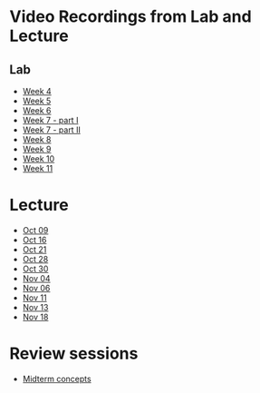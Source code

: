 # Video Recordings from Lab and Lecture {.unnumbered}

## Lab
 
- [Week 4](https://mediaspace.wisc.edu/media/lab_04_claire/1_l1mfwvlq)
- [Week 5](https://mediaspace.wisc.edu/media/lab_05_claire/1_i06aljoy)
- [Week 6](https://mediaspace.wisc.edu/media/lab_06_coco/1_1b8aqlu9)
- [Week 7 - part I](https://mediaspace.wisc.edu/media/lab_07a_coco/1_hznxr36i)
- [Week 7 - part II](https://mediaspace.wisc.edu/media/lab_07b_claire/1_2rggj7rr)
- [Week 8](https://mediaspace.wisc.edu/media/lab_08_coco/1_9rj11r3y)
- [Week 9](https://mediaspace.wisc.edu/media/lab_09_LiChen/1_iu1svxyx)
- [Week 10](https://mediaspace.wisc.edu/media/lab_10_claire/1_b44rdylt)
- [Week 11](https://mediaspace.wisc.edu/media/lab_11_coco/1_ij1noawu)

# Lecture

- [Oct 09](https://mediaspace.wisc.edu/media/lecture_2024_10_09/1_gsb1ai91 )
- [Oct 16](https://mediaspace.wisc.edu/media/lecture_2024_10_16/1_i5aix5ax)
- [Oct 21](https://mediaspace.wisc.edu/media/lecture_2024_10_21/1_kl86kwle)
- [Oct 28](https://mediaspace.wisc.edu/media/lecture_2024_10_28/1_832zh3tc)
- [Oct 30](https://mediaspace.wisc.edu/media/lecture_2024_10_28/1_hpnq713a)
- [Nov 04](https://mediaspace.wisc.edu/media/lecture_2024_10_28/1_bd15u3ed)
- [Nov 06](https://mediaspace.wisc.edu/media/lecture_2024_10_28/1_35539di0)
- [Nov 11](https://mediaspace.wisc.edu/media/lecture_2024_10_28/1_v80ogln2)
- [Nov 13](https://mediaspace.wisc.edu/media/lecture_2024_11_13/1_38ncghi4)
- [Nov 18](https://mediaspace.wisc.edu/media/lecture_2024_11_18/1_pea6t6df)

# Review sessions

- [Midterm concepts](https://mediaspace.wisc.edu/media/midterm_concepts_review/1_zgeiuhh2)